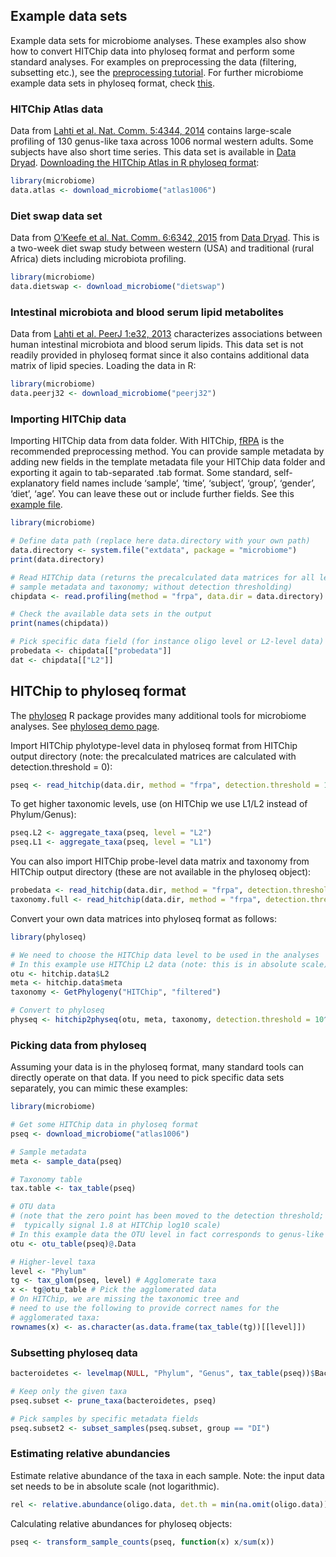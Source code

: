## Example data sets

Example data sets for microbiome analyses. These examples also show how to convert HITChip data into phyloseq format and perform some standard analyses. For examples on preprocessing the data (filtering, subsetting etc.), see the [preprocessing tutorial](Preprocessing.md). For further microbiome example data sets in phyloseq format, check [this](http://joey711.github.io/phyloseq/download-microbio.me.html).


### HITChip Atlas data 

Data from [Lahti et al. Nat. Comm. 5:4344, 2014](http://www.nature.com/ncomms/2014/140708/ncomms5344/full/ncomms5344.html) contains large-scale profiling of 130 genus-like taxa across 1006 normal western adults. Some subjects have also short time series. This data set is available in [Data Dryad](http://doi.org/10.5061/dryad.pk75d). [Downloading the HITChip Atlas in R phyloseq format](Atlas.md):

```r
library(microbiome)
data.atlas <- download_microbiome("atlas1006")
```


### Diet swap data set

Data from [O'Keefe et al. Nat. Comm. 6:6342, 2015](http://dx.doi.org/10.1038/ncomms7342) from [Data Dryad](http://dx.doi.org/10.5061/dryad.1mn1n). This is a two-week diet swap study between western (USA) and traditional (rural Africa) diets including microbiota profiling.

```r
library(microbiome)
data.dietswap <- download_microbiome("dietswap")
```


### Intestinal microbiota and blood serum lipid metabolites

Data from [Lahti et al. PeerJ 1:e32, 2013](https://peerj.com/articles/32/) characterizes associations between human intestinal microbiota and blood serum lipids. This data set is not readily provided in phyloseq format since it also contains additional data matrix of lipid species. Loading the data in R:

```r
library(microbiome)
data.peerj32 <- download_microbiome("peerj32")
```


### Importing HITChip data

Importing HITChip data from data folder. With HITChip,
[fRPA](http://www.computer.org/csdl/trans/tb/2011/01/ttb2011010217-abs.html)
is the recommended preprocessing method. You can provide sample
metadata by adding new fields in the template metadata file your
HITChip data folder and exporting it again to tab-separated .tab
format. Some standard, self-explanatory field names include 'sample',
'time', 'subject', 'group', 'gender', 'diet', 'age'. You can leave
these out or include further fields. See this [example
file](https://raw.github.com/microbiome/microbiome/master/inst/extdata/meta.tab).


```r
library(microbiome)

# Define data path (replace here data.directory with your own path)
data.directory <- system.file("extdata", package = "microbiome")
print(data.directory)

# Read HITChip data (returns the precalculated data matrices for all levels, 
# sample metadata and taxonomy; without detection thresholding)
chipdata <- read.profiling(method = "frpa", data.dir = data.directory)

# Check the available data sets in the output
print(names(chipdata))

# Pick specific data field (for instance oligo level or L2-level data)
probedata <- chipdata[["probedata"]]
dat <- chipdata[["L2"]]
```


## HITChip to phyloseq format

The [phyloseq](https://github.com/joey711/phyloseq) R package provides
many additional tools for microbiome analyses. See [phyloseq demo
page](http://joey711.github.io/phyloseq-demo/).

Import HITChip phylotype-level data in phyloseq format from HITChip
output directory (note: the precalculated matrices are calculated with
detection.threshold = 0):

```r
pseq <- read_hitchip(data.dir, method = "frpa", detection.threshold = 10^1.8)$pseq
```

To get higher taxonomic levels, use (on HITChip we use L1/L2 instead of Phylum/Genus):

```r
pseq.L2 <- aggregate_taxa(pseq, level = "L2")
pseq.L1 <- aggregate_taxa(pseq, level = "L1")
```

You can also import HITChip probe-level data matrix and taxonomy from HITChip
output directory (these are not available in the phyloseq object):

```r
probedata <- read_hitchip(data.dir, method = "frpa", detection.threshold = 10^1.8)$probedata
taxonomy.full <- read_hitchip(data.dir, method = "frpa", detection.threshold = 10^1.8)$taxonomy.full
```


Convert your own data matrices into phyloseq format as follows:

```r
library(phyloseq)

# We need to choose the HITChip data level to be used in the analyses
# In this example use HITChip L2 data (note: this is in absolute scale)
otu <- hitchip.data$L2
meta <- hitchip.data$meta
taxonomy <- GetPhylogeny("HITChip", "filtered")

# Convert to phyloseq
physeq <- hitchip2physeq(otu, meta, taxonomy, detection.threshold = 10^1.8)
```


### Picking data from phyloseq  

Assuming your data is in the phyloseq format, many standard tools can directly operate on that data. If you need to pick specific data sets separately, you can mimic these examples:

```r
library(microbiome)

# Get some HITChip data in phyloseq format
pseq <- download_microbiome("atlas1006")

# Sample metadata
meta <- sample_data(pseq)

# Taxonomy table
tax.table <- tax_table(pseq)

# OTU data
# (note that the zero point has been moved to the detection threshold;
#  typically signal 1.8 at HITChip log10 scale)
# In this example data the OTU level in fact corresponds to genus-like groups
otu <- otu_table(pseq)@.Data

# Higher-level taxa
level <- "Phylum"
tg <- tax_glom(pseq, level) # Agglomerate taxa
x <- tg@otu_table # Pick the agglomerated data
# On HITChip, we are missing the taxonomic tree and 
# need to use the following to provide correct names for the
# agglomerated taxa:
rownames(x) <- as.character(as.data.frame(tax_table(tg))[[level]]) 
```

### Subsetting phyloseq data

```r
bacteroidetes <- levelmap(NULL, "Phylum", "Genus", tax_table(pseq))$Bacteroidetes

# Keep only the given taxa 
pseq.subset <- prune_taxa(bacteroidetes, pseq)

# Pick samples by specific metadata fields
pseq.subset2 <- subset_samples(pseq.subset, group == "DI")
```


### Estimating relative abundancies

Estimate relative abundance of the taxa in each sample. Note: the
input data set needs to be in absolute scale (not logarithmic).

```r
rel <- relative.abundance(oligo.data, det.th = min(na.omit(oligo.data)))
```

Calculating relative abundances for phyloseq objects:

```r
pseq <- transform_sample_counts(pseq, function(x) x/sum(x))
```



<!--
### Long-term follow-up time series (David et al. 2014)

The data set from [David et al. Genome Biology 2014, 15:R89](http://genomebiology.com/2014/15/7/R89):

```r
library(microbiome)
data.david2014 <- download_microbiome("david2014")
```
-->

